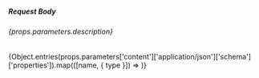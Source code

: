 ##### Request Body
###### {props.parameters.description}
{Object.entries(props.parameters['content']['application/json']['schema']['properties']).map(([name, { type }]) => <ParameterDoc key={name} components={props.components} name={name} type={type} />)}